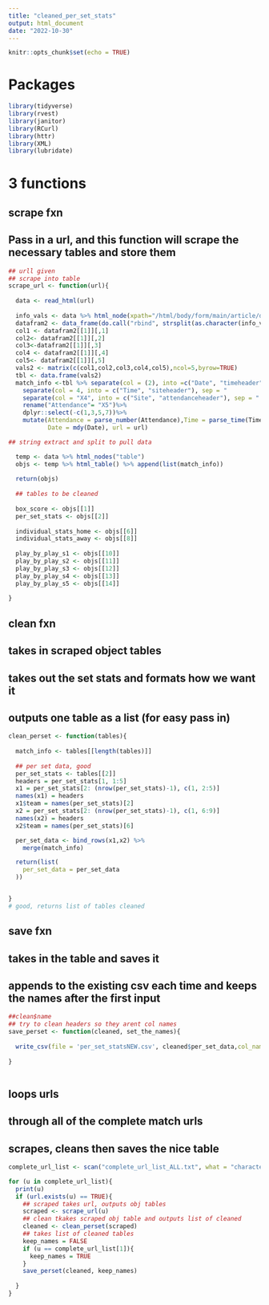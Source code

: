 ```yaml
---
title: "cleaned_per_set_stats"
output: html_document
date: "2022-10-30"
---
```


```r
knitr::opts_chunk$set(echo = TRUE)
```

# Packages

```r
library(tidyverse)
library(rvest)
library(janitor)
library(RCurl)
library(httr)
library(XML)
library(lubridate)
```




# 3 functions

## scrape fxn
## Pass in a url, and this function will scrape the necessary tables and store them


```r

## urll given
## scrape into table
scrape_url <- function(url){
  
  data <- read_html(url)
  
  info_vals <- data %>% html_node(xpath="/html/body/form/main/article/div[2]/section[1]/header/div/dl") %>% html_text()
  datafram2 <- data_frame(do.call("rbind", strsplit(as.character(info_vals), ":\r\n       ", fixed = TRUE)))
  col1 <- datafram2[[1]][,1]
  col2<- datafram2[[1]][,2]
  col3<-datafram2[[1]][,3]
  col4 <- datafram2[[1]][,4]
  col5<- datafram2[[1]][,5]
  vals2 <- matrix(c(col1,col2,col3,col4,col5),ncol=5,byrow=TRUE)
  tbl <- data.frame(vals2)
  match_info <-tbl %>% separate(col = (2), into =c("Date", "timeheader"), sep = "                        ")%>%
    separate(col = 4, into = c("Time", "siteheader"), sep = "                        ")%>%
    separate(col = "X4", into = c("Site", "attendanceheader"), sep = "                        ")%>%
    rename("Attendance"= "X5")%>%
    dplyr::select(-c(1,3,5,7))%>%
    mutate(Attendance = parse_number(Attendance),Time = parse_time(Time),
           Date = mdy(Date), url = url)

## string extract and split to pull data

  temp <- data %>% html_nodes("table")
  objs <- temp %>% html_table() %>% append(list(match_info))
  
  return(objs)
  
  ## tables to be cleaned
  
  box_score <- objs[[1]]
  per_set_stats <- objs[[2]]
  
  individual_stats_home <- objs[[6]]
  individual_stats_away <- objs[[8]]
  
  play_by_play_s1 <- objs[[10]]
  play_by_play_s2 <- objs[[11]]
  play_by_play_s3 <- objs[[12]]
  play_by_play_s4 <- objs[[13]]
  play_by_play_s5 <- objs[[14]]
  
}
```


## clean fxn
## takes in scraped object tables
## takes out the set stats and formats how we want it
## outputs one table as a list (for easy pass in)
```r

clean_perset <- function(tables){
  
  match_info <- tables[[length(tables)]]
  
  ## per set data, good 
  per_set_stats <- tables[[2]]
  headers = per_set_stats[1, 1:5]
  x1 = per_set_stats[2: (nrow(per_set_stats)-1), c(1, 2:5)]
  names(x1) = headers
  x1$team = names(per_set_stats)[2]
  x2 = per_set_stats[2: (nrow(per_set_stats)-1), c(1, 6:9)]
  names(x2) = headers
  x2$team = names(per_set_stats)[6]

  per_set_data <- bind_rows(x1,x2) %>%
    merge(match_info)

  return(list(
    per_set_data = per_set_data
  ))


}
# good, returns list of tables cleaned
```


## save fxn
## takes in the table and saves it
## appends to the existing csv each time and keeps the names after the first input


```r

##clean$name
## try to clean headers so they arent col names
save_perset <- function(cleaned, set_the_names){
  
  write_csv(file = 'per_set_statsNEW.csv', cleaned$per_set_data,col_names = set_the_names, append=TRUE)
  
}
 
```



## loops urls
## through all of the complete match urls
## scrapes, cleans then saves the nice table

```r
complete_url_list <- scan("complete_url_list_ALL.txt", what = "character")

for (u in complete_url_list){
  print(u)
  if (url.exists(u) == TRUE){
    ## scraped takes url, outputs obj tables
    scraped <- scrape_url(u)
    ## clean tkakes scraped obj table and outputs list of cleaned
    cleaned <- clean_perset(scraped)
    ## takes list of cleaned tables
    keep_names = FALSE
    if (u == complete_url_list[1]){
      keep_names = TRUE
    }
    save_perset(cleaned, keep_names)
    
  }
}
```